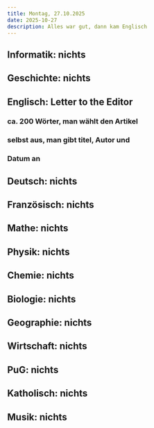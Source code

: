```yaml
---
title: Montag, 27.10.2025
date: 2025-10-27
description: Alles war gut, dann kam Englisch 
---
```


## Informatik: nichts

## Geschichte: nichts

## Englisch: Letter to the Editor 
### ca. 200 Wörter, man wählt den Artikel 
### selbst aus, man gibt titel, Autor und 
### Datum an

## Deutsch: nichts

## Französisch: nichts

## Mathe: nichts

## Physik: nichts

## Chemie: nichts

## Biologie: nichts

## Geographie: nichts

## Wirtschaft: nichts

## PuG: nichts

## Katholisch: nichts

## Musik: nichts
